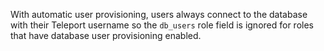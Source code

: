 With automatic user provisioning, users always connect to the database with
their Teleport username so the `db_users` role field is ignored for roles
that have database user provisioning enabled.
